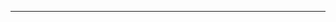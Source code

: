 {{flag|Manchukuo}}<noinclude>

----

[[Category:旗帜模板|{{PAGENAME}}]]
[[Category:亚洲国家模板|{{PAGENAME}}]]
[[Category:满洲国模板|{{PAGENAME}}]]

</noinclude>